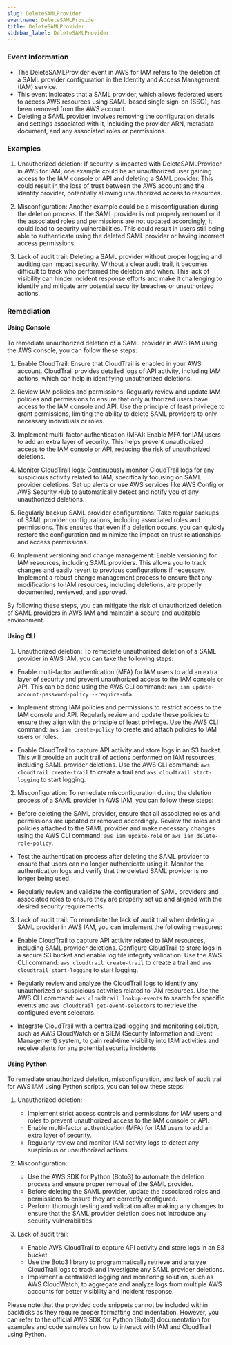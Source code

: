 ```yaml
--- 
slug: DeleteSAMLProvider
eventname: DeleteSAMLProvider
title: DeleteSAMLProvider
sidebar_label: DeleteSAMLProvider
---
```

                       
### Event Information

- The DeleteSAMLProvider event in AWS for IAM refers to the deletion of a SAML provider configuration in the Identity and Access Management (IAM) service.
- This event indicates that a SAML provider, which allows federated users to access AWS resources using SAML-based single sign-on (SSO), has been removed from the AWS account.
- Deleting a SAML provider involves removing the configuration details and settings associated with it, including the provider ARN, metadata document, and any associated roles or permissions.


### Examples

1. Unauthorized deletion: If security is impacted with DeleteSAMLProvider in AWS for IAM, one example could be an unauthorized user gaining access to the IAM console or API and deleting a SAML provider. This could result in the loss of trust between the AWS account and the identity provider, potentially allowing unauthorized access to resources.

2. Misconfiguration: Another example could be a misconfiguration during the deletion process. If the SAML provider is not properly removed or if the associated roles and permissions are not updated accordingly, it could lead to security vulnerabilities. This could result in users still being able to authenticate using the deleted SAML provider or having incorrect access permissions.

3. Lack of audit trail: Deleting a SAML provider without proper logging and auditing can impact security. Without a clear audit trail, it becomes difficult to track who performed the deletion and when. This lack of visibility can hinder incident response efforts and make it challenging to identify and mitigate any potential security breaches or unauthorized actions.

### Remediation

#### Using Console

To remediate unauthorized deletion of a SAML provider in AWS IAM using the AWS console, you can follow these steps:

1. Enable CloudTrail: Ensure that CloudTrail is enabled in your AWS account. CloudTrail provides detailed logs of API activity, including IAM actions, which can help in identifying unauthorized deletions.

2. Review IAM policies and permissions: Regularly review and update IAM policies and permissions to ensure that only authorized users have access to the IAM console and API. Use the principle of least privilege to grant permissions, limiting the ability to delete SAML providers to only necessary individuals or roles.

3. Implement multi-factor authentication (MFA): Enable MFA for IAM users to add an extra layer of security. This helps prevent unauthorized access to the IAM console or API, reducing the risk of unauthorized deletions.

4. Monitor CloudTrail logs: Continuously monitor CloudTrail logs for any suspicious activity related to IAM, specifically focusing on SAML provider deletions. Set up alerts or use AWS services like AWS Config or AWS Security Hub to automatically detect and notify you of any unauthorized deletions.

5. Regularly backup SAML provider configurations: Take regular backups of SAML provider configurations, including associated roles and permissions. This ensures that even if a deletion occurs, you can quickly restore the configuration and minimize the impact on trust relationships and access permissions.

6. Implement versioning and change management: Enable versioning for IAM resources, including SAML providers. This allows you to track changes and easily revert to previous configurations if necessary. Implement a robust change management process to ensure that any modifications to IAM resources, including deletions, are properly documented, reviewed, and approved.

By following these steps, you can mitigate the risk of unauthorized deletion of SAML providers in AWS IAM and maintain a secure and auditable environment.

#### Using CLI

1. Unauthorized deletion: To remediate unauthorized deletion of a SAML provider in AWS IAM, you can take the following steps:

- Enable multi-factor authentication (MFA) for IAM users to add an extra layer of security and prevent unauthorized access to the IAM console or API. This can be done using the AWS CLI command: `aws iam update-account-password-policy --require-mfa`.

- Implement strong IAM policies and permissions to restrict access to the IAM console and API. Regularly review and update these policies to ensure they align with the principle of least privilege. Use the AWS CLI command: `aws iam create-policy` to create and attach policies to IAM users or roles.

- Enable CloudTrail to capture API activity and store logs in an S3 bucket. This will provide an audit trail of actions performed on IAM resources, including SAML provider deletions. Use the AWS CLI command: `aws cloudtrail create-trail` to create a trail and `aws cloudtrail start-logging` to start logging.

2. Misconfiguration: To remediate misconfiguration during the deletion process of a SAML provider in AWS IAM, you can follow these steps:

- Before deleting the SAML provider, ensure that all associated roles and permissions are updated or removed accordingly. Review the roles and policies attached to the SAML provider and make necessary changes using the AWS CLI command: `aws iam update-role` or `aws iam delete-role-policy`.

- Test the authentication process after deleting the SAML provider to ensure that users can no longer authenticate using it. Monitor the authentication logs and verify that the deleted SAML provider is no longer being used.

- Regularly review and validate the configuration of SAML providers and associated roles to ensure they are properly set up and aligned with the desired security requirements.

3. Lack of audit trail: To remediate the lack of audit trail when deleting a SAML provider in AWS IAM, you can implement the following measures:

- Enable CloudTrail to capture API activity related to IAM resources, including SAML provider deletions. Configure CloudTrail to store logs in a secure S3 bucket and enable log file integrity validation. Use the AWS CLI command: `aws cloudtrail create-trail` to create a trail and `aws cloudtrail start-logging` to start logging.

- Regularly review and analyze the CloudTrail logs to identify any unauthorized or suspicious activities related to IAM resources. Use the AWS CLI command: `aws cloudtrail lookup-events` to search for specific events and `aws cloudtrail get-event-selectors` to retrieve the configured event selectors.

- Integrate CloudTrail with a centralized logging and monitoring solution, such as AWS CloudWatch or a SIEM (Security Information and Event Management) system, to gain real-time visibility into IAM activities and receive alerts for any potential security incidents.

#### Using Python

To remediate unauthorized deletion, misconfiguration, and lack of audit trail for AWS IAM using Python scripts, you can follow these steps:

1. Unauthorized deletion:
   - Implement strict access controls and permissions for IAM users and roles to prevent unauthorized access to the IAM console or API.
   - Enable multi-factor authentication (MFA) for IAM users to add an extra layer of security.
   - Regularly review and monitor IAM activity logs to detect any suspicious or unauthorized actions.

2. Misconfiguration:
   - Use the AWS SDK for Python (Boto3) to automate the deletion process and ensure proper removal of the SAML provider.
   - Before deleting the SAML provider, update the associated roles and permissions to ensure they are correctly configured.
   - Perform thorough testing and validation after making any changes to ensure that the SAML provider deletion does not introduce any security vulnerabilities.

3. Lack of audit trail:
   - Enable AWS CloudTrail to capture API activity and store logs in an S3 bucket.
   - Use the Boto3 library to programmatically retrieve and analyze CloudTrail logs to track and investigate any SAML provider deletions.
   - Implement a centralized logging and monitoring solution, such as AWS CloudWatch, to aggregate and analyze logs from multiple AWS accounts for better visibility and incident response.

Please note that the provided code snippets cannot be included within backticks as they require proper formatting and indentation. However, you can refer to the official AWS SDK for Python (Boto3) documentation for examples and code samples on how to interact with IAM and CloudTrail using Python.


 